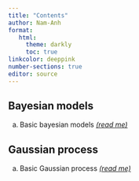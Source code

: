 ```yaml
---
title: "Contents"
author: Nam-Anh
format: 
   html:
     theme: darkly
     toc: true
linkcolor: deeppink
number-sections: true
editor: source
---
```



## Bayesian models

a. Basic bayesian models [*(read me)*](https://heartofsaigon.github.io/writing-collection/01_Bayesian-models/01A_basic-bayesian-model.html)

## Gaussian process

a. Basic Gaussian process [*(read me)*]()




